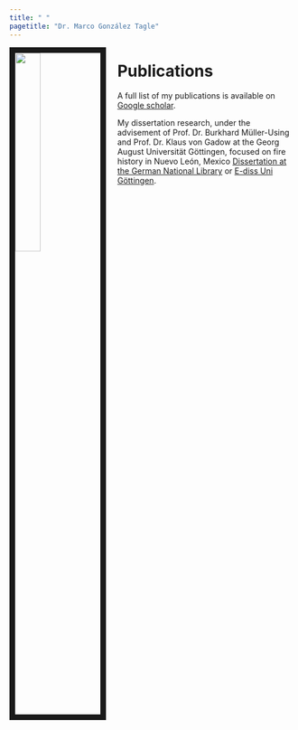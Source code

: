 ```yaml
---
title: " "
pagetitle: "Dr. Marco González Tagle"
---
```


<link rel="stylesheet" href="styles.css" type="text/css">


<img src="images/Magt.png" style="width:30%; border:10px solid; margin-right: 20px" align="left">

# Publications
A full list of my publications is available on [Google scholar](https://scholar.google.com/citations?user=LExTRNkAAAAJ&hl=es).

My dissertation research, under the advisement of Prof. Dr. Burkhard Müller-Using and  Prof. Dr. Klaus von Gadow at the Georg August Universität Göttingen, focused on fire history in Nuevo León, Mexico [Dissertation at the German National Library](https://d-nb.info/977068498/34) or [E-diss Uni Göttingen](https://ediss.uni-goettingen.de/bitstream/handle/11858/00-1735-0000-0006-B169-5/gonzalez_tagle.pdf?sequence=1). 